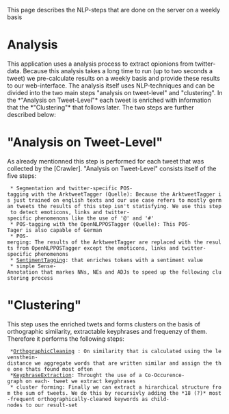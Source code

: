 This page describes the NLP-steps that are done on the server on a weekly basis

= Analysis=

This application uses a analysis process to extract opionions from twitter-data. Because this analysis takes a long time to run (up to two seconds a tweet) we pre-calculate results on a weekly basis and provide these results to our web-interface. 
The analysis itself uses NLP-techniques and can be divided into the two main steps "analysis on tweet-level" and "clustering". 
In the *"Analysis on Tweet-Level"* each tweet is enriched with information that the *"Clustering"* that follows later. The two steps are further described below:


= "Analysis on Tweet-Level"=

As already mentionned this step is performed for each tweet that was collected by the [Crawler]. "Analysis on Tweet-Level" consists itself of the five steps:

  * Segmentation and twitter-specific POS-tagging with the ArktweetTagger (Quelle): Because the ArktweetTagger is just trained on english texts and our use case refers to mostly german tweets the results of this step isn't statisfying. We use this step to detect emoticons, links and twitter-specific phenomenons like the use of '@' and '#'
  * POS-tagging with the OpenNLPPOSTagger (Quelle): This POS-Tager is also capable of German
  * POS-merging: The results of the ArktweetTagger are replaced with the results from OpenNLPPOSTagger except the emoticons, links and twitter-specific phenomenons
  * [[SentimentTagging]]: that enriches tokens with a sentiment value
  * simple Sense-Annotation that markes NNs, NEs and ADJs to speed up the following clustering process

= "Clustering"=
This step uses the enriched twets and forms clusters on the basis of orthographic similarity, extractable keyphrases and frequenzy of them. Therefore it performs the following steps:

  *[[OrthographicCleaning]] : On similarity that is calculated using the levensthein-distance we aggregate words that are written similar and assign the the one thats found most often
  *[[KeyphraseExtraction]]: Throught the use of a Co-Occurence-graph on each- tweet we extract keyphrases
  * cluster forming: Finally we can extract a hirarchical structure from the sum of tweets. We do this by recursivly adding the *18 (?)* most-frequent orthographically-cleaned keywords as child-nodes to our result-set